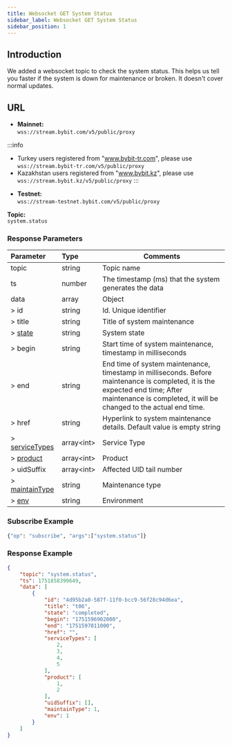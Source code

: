 ```yaml
---
title: Websocket GET System Status
sidebar_label: Websocket GET System Status
sidebar_position: 1
---
```


## Introduction
We added a websocket topic to check the system status. This helps us tell you faster if the system is down for maintenance or broken. It doesn't cover normal updates.


## URL
- **Mainnet:**<br/>
`wss://stream.bybit.com/v5/public/proxy`

:::info
* Turkey users registered from "www.bybit-tr.com", please use `wss://stream.bybit-tr.com/v5/public/proxy`
* Kazakhstan users registered from "www.bybit.kz", please use `wss://stream.bybit.kz/v5/public/proxy`
:::

- **Testnet:**<br/>
`wss://stream-testnet.bybit.com/v5/public/proxy`


**Topic:**<br/>
`system.status`

### Response Parameters
| Parameter | Type | Comments|
|:----- |:-----|----- |
|topic |string |Topic name |
|ts |number |The timestamp (ms) that the system generates the data |
|data |array |Object |
|> id |string |Id. Unique identifier |
|> title |string |Title of system maintenance |
|> [state](../../enum#state) |string |System state |
|> begin |string |Start time of system maintenance, timestamp in milliseconds |
|> end |string |End time of system maintenance, timestamp in milliseconds. Before maintenance is completed, it is the expected end time; After maintenance is completed, it will be changed to the actual end time. |
|> href |string |Hyperlink to system maintenance details. Default value is empty string |
|> [serviceTypes](../../enum#servicetypes) |array&lt;int&gt; |Service Type |
|> [product](../../enum#product) |array&lt;int&gt; |Product |
|> uidSuffix|array&lt;int&gt; |Affected UID tail number |
|> [maintainType](../../enum#maintaintype) |string |Maintenance type |
|> [env](../../enum#env) |string |Environment |

### Subscribe Example

```python
{"op": "subscribe", "args":["system.status"]}
```

### Response Example

```json
{
    "topic": "system.status",
    "ts": 1751858399649,
    "data": [
        {
            "id": "4d95b2a0-587f-11f0-bcc9-56f28c94d6ea",
            "title": "t06",
            "state": "completed",
            "begin": "1751596902000",
            "end": "1751597011000",
            "href": "",
            "serviceTypes": [
                2,
                3,
                4,
                5
            ],
            "product": [
                1,
                2
            ],
            "uidSuffix": [],
            "maintainType": 1,
            "env": 1
        }
    ]
}
```
